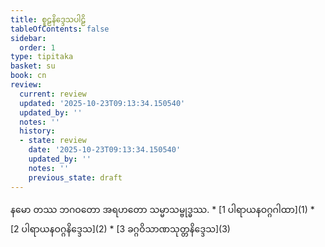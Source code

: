 ```yaml
---
title: စူဠနိဒ္ဒေသပါဠိ
tableOfContents: false
sidebar:
  order: 1
type: tipitaka
basket: su
book: cn
review:
  current: review
  updated: '2025-10-23T09:13:34.150540'
  updated_by: ''
  notes: ''
  history:
  - state: review
    date: '2025-10-23T09:13:34.150540'
    updated_by: ''
    notes: ''
    previous_state: draft
---
```


<ReviewStatus review={frontmatter.review} showDetails={true} />

<HypothesisAnnotation frontmatter={frontmatter} />

<Paragraph number="1" type="center" book="cn">
နမော တဿ ဘဂဝတော အရဟတော သမ္မာသမ္ဗုဒ္ဓဿ.

</Paragraph>

<TableOfContents book="cn">
* [1 ပါရာယနဝဂ္ဂဂါထာ](1)
* [2 ပါရာယနဝဂ္ဂနိဒ္ဒေသ](2)
* [3 ခဂ္ဂဝိသာဏသုတ္တနိဒ္ဒေသ](3)
</TableOfContents>